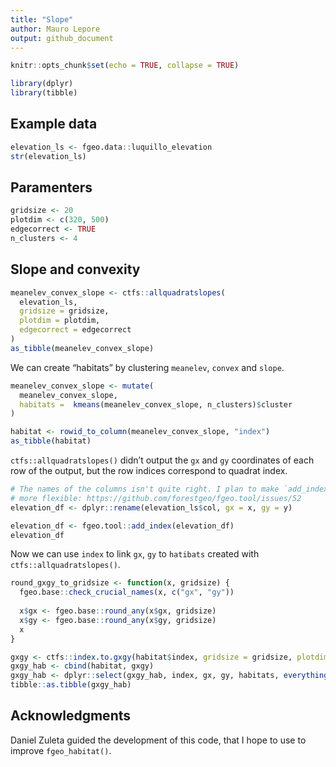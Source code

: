 ```yaml
---
title: "Slope"
author: Mauro Lepore
output: github_document
---
```


```r
knitr::opts_chunk$set(echo = TRUE, collapse = TRUE)
```

```r
library(dplyr)
library(tibble)
```

## Example data

```r
elevation_ls <- fgeo.data::luquillo_elevation
str(elevation_ls)
```

## Paramenters

```r
gridsize <- 20
plotdim <- c(320, 500)
edgecorrect <- TRUE
n_clusters <- 4
```

## Slope and convexity

```r
meanelev_convex_slope <- ctfs::allquadratslopes(
  elevation_ls,
  gridsize = gridsize,
  plotdim = plotdim,
  edgecorrect = edgecorrect
)
as_tibble(meanelev_convex_slope)
```

We can create "habitats" by clustering `meanelev`, `convex` and `slope`.

```r
meanelev_convex_slope <- mutate(
  meanelev_convex_slope, 
  habitats =  kmeans(meanelev_convex_slope, n_clusters)$cluster
)

habitat <- rowid_to_column(meanelev_convex_slope, "index")
as_tibble(habitat)
```

`ctfs::allquadratslopes()` didn't output the `gx` and `gy` coordinates of each row of the output, but the row indices correspond to quadrat index.

```r
# The names of the columns isn't quite right. I plan to make `add_index()` a bit
# more flexible: https://github.com/forestgeo/fgeo.tool/issues/52
elevation_df <- dplyr::rename(elevation_ls$col, gx = x, gy = y)

elevation_df <- fgeo.tool::add_index(elevation_df)
elevation_df
```

Now we can use `index` to link `gx`, `gy` to `hatibats` created with `ctfs::allquadratslopes()`.

```r
round_gxgy_to_gridsize <- function(x, gridsize) {
  fgeo.base::check_crucial_names(x, c("gx", "gy"))
  
  x$gx <- fgeo.base::round_any(x$gx, gridsize)
  x$gy <- fgeo.base::round_any(x$gy, gridsize)
  x
}

gxgy <- ctfs::index.to.gxgy(habitat$index, gridsize = gridsize, plotdim = plotdim)
gxgy_hab <- cbind(habitat, gxgy)
gxgy_hab <- dplyr::select(gxgy_hab, index, gx, gy, habitats, everything())
tibble::as.tibble(gxgy_hab)
```

## Acknowledgments

Daniel Zuleta guided the development of this code, that I hope to use to improve `fgeo_habitat()`.
